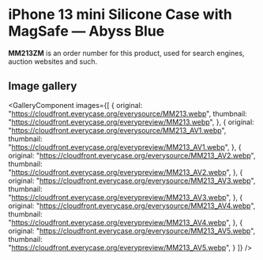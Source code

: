 
# iPhone 13 mini Silicone Case with MagSafe — Abyss Blue

<Callout type='info' emoji='👉🏻'>**MM213ZM** is an order number for this product, used for search engines, auction websites and such.</Callout>

## Image gallery

<GalleryComponent
    images={[
      {
        original: "https://cloudfront.everycase.org/everysource/MM213.webp",
        thumbnail: "https://cloudfront.everycase.org/everypreview/MM213.webp",
      },
      {
        original: "https://cloudfront.everycase.org/everysource/MM213_AV1.webp",
        thumbnail: "https://cloudfront.everycase.org/everypreview/MM213_AV1.webp",
      },
      {
        original: "https://cloudfront.everycase.org/everysource/MM213_AV2.webp",
        thumbnail: "https://cloudfront.everycase.org/everypreview/MM213_AV2.webp",
      },
      {
        original: "https://cloudfront.everycase.org/everysource/MM213_AV3.webp",
        thumbnail: "https://cloudfront.everycase.org/everypreview/MM213_AV3.webp",
      },
      {
        original: "https://cloudfront.everycase.org/everysource/MM213_AV4.webp",
        thumbnail: "https://cloudfront.everycase.org/everypreview/MM213_AV4.webp",
      },
      {
        original: "https://cloudfront.everycase.org/everysource/MM213_AV5.webp",
        thumbnail: "https://cloudfront.everycase.org/everypreview/MM213_AV5.webp",
      }
    ]}
  />

